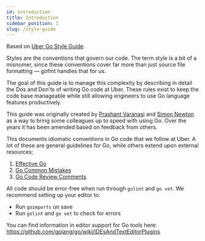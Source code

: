 ```yaml
---
id: introduction
title: Introduction
sidebar_position: 1
slug: /style-guide
---
```


Based on [Uber Go Style Guide](https://github.com/uber-go/guide/blob/master/style.md).

Styles are the conventions that govern our code. The term style is a bit of a
misnomer, since these conventions cover far more than just source file
formatting — gofmt handles that for us.

The goal of this guide is to manage this complexity by describing in detail the
Dos and Don'ts of writing Go code at Uber. These rules exist to keep the code
base manageable while still allowing engineers to use Go language features
productively.

This guide was originally created by [Prashant Varanasi] and [Simon Newton] as
a way to bring some colleagues up to speed with using Go. Over the years it has
been amended based on feedback from others.

[Prashant Varanasi]: https://github.com/prashantv
[Simon Newton]: https://github.com/nomis52

This documents idiomatic conventions in Go code that we follow at Uber. A lot
of these are general guidelines for Go, while others extend upon external
resources:

1. [Effective Go](https://golang.org/doc/effective_go.html)
2. [Go Common Mistakes](https://github.com/golang/go/wiki/CommonMistakes)
3. [Go Code Review Comments](https://github.com/golang/go/wiki/CodeReviewComments)

All code should be error-free when run through `golint` and `go vet`. We
recommend setting up your editor to:

- Run `goimports` on save
- Run `golint` and `go vet` to check for errors

You can find information in editor support for Go tools here:
https://github.com/golang/go/wiki/IDEsAndTextEditorPlugins

